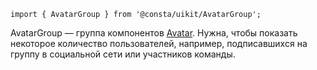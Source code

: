 

```tsx
import { AvatarGroup } from '@consta/uikit/AvatarGroup';
```

AvatarGroup — группа компонентов [Avatar](##LIBS.LIB.STAND/lib:uikit/stand:components-avatar-stable). Нужна, чтобы показать некоторое количество пользователей, например, подписавшихся на группу в социальной сети или участников команды.

<AvatarGroupExampleCount />
